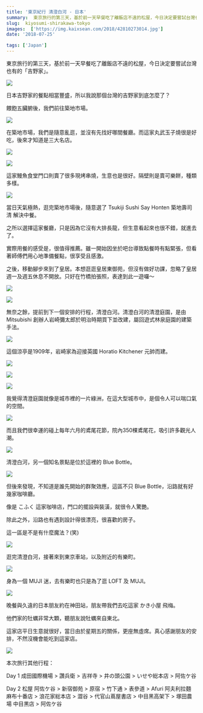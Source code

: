 ```yaml
---
title: '東京紀行 清澄白河 - 日本'
summary:  東京旅行的第三天，基於前一天早餐吃了離飯店不遠的松屋，今日決定要嘗試台灣也有的「吉野家」。
slug:  kiyosumi-shirakawa-tokyo
images:  ['https://img.kaixsean.com/2018/42810273014.jpg']
date: '2018-07-25'

tags: ['Japan']
---
```


東京旅行的第三天，基於前一天早餐吃了離飯店不遠的松屋，今日決定要嘗試台灣也有的「吉野家」。

![](https://img.kaixsean.com/2018/42810273014.jpg)

日本吉野家的餐點相當豐盛，所以我說那個台灣的吉野家到底怎麼了？

餵飽五臟腑後，我們前往築地市場。

![](https://img.kaixsean.com/2018/42622372315.jpg)

在築地市場，我們是隨意亂逛，並沒有先找好哪間餐廳。而這家丸武玉子燒很是好吃，後來才知道是三大名店。

![](https://img.kaixsean.com/2018/43479856312.jpg)

![](https://img.kaixsean.com/2018/42622373555.jpg)

這家鰻魚食堂門口則賣了很多現烤串燒，生意也是很好。隔壁則是賣可樂餅，種類多樣。

![](https://img.kaixsean.com/2018/42622376865.jpg)

當日天氣極熱，逛完築地市場後，隨意選了 Tsukiji Sushi Say Honten 築地壽司清 解決中餐。

之所以選擇這家餐廳，只是因為它沒有大排長龍，但生意看起來也很不錯，就進去了。

實際用餐的感受是，很值得推薦。雖一開始因坐於吧台導致點餐時有點緊張，但看著師傅們用心地準備餐點，很享受且感激。

之後，移動腳步來到了皇居。本想逛逛皇居東御苑，但沒有做好功課，忽略了皇居週一及週五休息不開放。只好在竹橋拍張照，表達到此一遊囉～

![](https://img.kaixsean.com/2018/43479850542.jpg)

![](https://img.kaixsean.com/2018/43479852982.jpg)

無奈之餘，提前到下一個安排的行程，清澄白河。清澄白河的清澄庭園，是由 Mitsubishi 創辦人岩崎彌太郎於明治時期買下並改建，屬回遊式林泉庭園的建築手法。

![](https://img.kaixsean.com/2018/43479852022.jpg)

這個涼亭是1909年，岩崎家為迎接英國 Horatio Kitchener 元帥而建。

![](https://img.kaixsean.com/2018/42622376355.jpg)

![](https://img.kaixsean.com/2018/41718792400.jpg)

![](https://img.kaixsean.com/2018/43479853622.jpg)

我覺得清澄庭園就像是城市裡的一片綠洲，在這大型城市中，是個令人可以喘口氣的空間。

![](https://img.kaixsean.com/2018/42622373045.jpg)

而且我們很幸運的碰上每年六月的鳶尾花節，院內350棵鳶尾花，吸引許多觀光人潮。

![](https://img.kaixsean.com/2018/28681874477.jpg)

清澄白河，另一個知名景點是位於這裡的 Blue Bottle。

![](https://img.kaixsean.com/2018/43479854002.jpg)

但後來發現，不知道是誰先開始的群聚效應，這區不只 Blue Bottle，沿路就有好幾家咖啡廳。

像是 こふく 這家咖啡店，門口的擺設與裝潢，就很令人驚艷。

除此之外，沿路也有遇到設計得很漂亮，很喜歡的房子。

這一區是不是有什麼魔法？(笑)

![](https://img.kaixsean.com/2018/29760878688.jpg)

逛完清澄白河，接著來到東京車站，以及附近的有樂町。

![](https://img.kaixsean.com/2018/41823172580.jpg)

身為一個 MUJI 迷，去有樂町也只是為了逛 LOFT 及 MUJI。

![](https://img.kaixsean.com/2018/43583646282.jpg)

晚餐與久違的日本朋友約在神田站，朋友帶我們去吃這家 かき小屋 飛梅。

他們家的牡蠣非常大顆，聽朋友說牡蠣來自東北。

這家店平日生意就很好，當日由於星期五的關係，更座無虛席。真心感謝朋友的安排，不然沒機會能吃到這家店。

![](https://img.kaixsean.com/2018/43583657862.jpg)

本次旅行其他行程：

Day 1 成田國際機場 > 讚兵衛 > 吉祥寺 > 井の頭公園 > いせや総本店 > 阿佐ケ谷

Day 2 松屋 阿佐ケ谷 > 新宿御苑 > 原宿 > 竹下通 > 表參道 > Afuri 阿夫利拉麵 麻布十番店 > 浪花家総本店 > 澀谷 > 代官山蔦屋書店 > 中目黑高架下 > 塚田農場 中目黒店 > 阿佐ケ谷